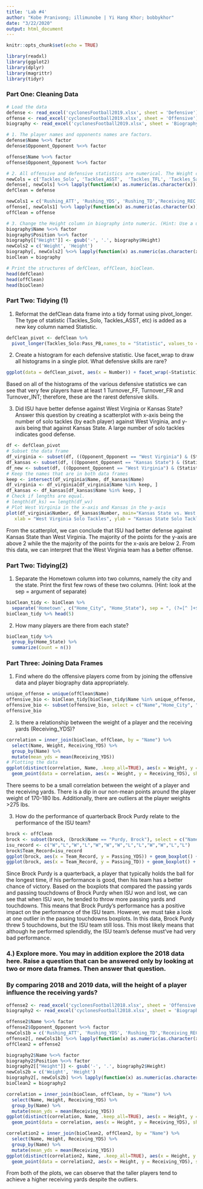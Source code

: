 ```yaml
---
title: 'Lab #4'
author: "Kobe Pranivong; illimunobe | Yi Hang Khor; bobbykhor"
date: "3/22/2020"
output: html_document
---
```


```r
knitr::opts_chunk$set(echo = TRUE)
```

```r
library(readxl)
library(ggplot2)
library(dplyr)
library(magrittr)
library(tidyr)
```

### Part One: Cleaning Data

```r
# Load the data
defense <- read_excel('cyclonesFootball2019.xlsx', sheet = 'Defensive')
offense <- read_excel('cyclonesFootball2019.xlsx', sheet = 'Offensive')
biography <- read_excel('cyclonesFootball2019.xlsx', sheet = 'Biography')

# 1. The player names and opponents names are factors.
defense$Name %<>% factor
defense$Opponent_Opponent %<>% factor

offense$Name %<>% factor
offense$Opponent_Opponent %<>% factor

# 2. All offensive and defensive statistics are numerical. The Weight column in biogrpahy is also numeric. (Hint: look at ?mutate_at if you want to save writing some code).
newCols = c('Tackles_Solo', 'Tackles_ASST',  'Tackles_TFL', 'Tackles_Sack',  'Turnover_FF',   'Turnover_FR', 'Turnover_INT', 'Pass_QBH','Pass_PB')
defense[, newCols] %<>% lapply(function(x) as.numeric(as.character(x)))
defClean = defense

newCols1 = c('Rushing_ATT', 'Rushing_YDS', 'Rushing_TD','Receiving_REC',  'Receiving_YDS','Receiving_TD', 'Passing_CMP-ATT', 'Passing_YDS', 'Passing_TD', 'Passing_INT')
offense[, newCols1] %<>% lapply(function(x) as.numeric(as.character(x)))
offClean = offense

# 3. Change the Height column in biography into numeric. (Hint: Use a unit that works well)
biography$Name %<>% factor
biography$Position %<>% factor
biography[["Height"]] <- gsub('-', '.', biography$Height) 
newCols2 = c('Weight', 'Height')
biography[, newCols2] %<>% lapply(function(x) as.numeric(as.character(x)))
bioClean = biography

# Print the structures of defClean, offClean, bioClean.
head(defClean)
head(offClean)
head(bioClean)
```

### Part Two: Tidying (1)

1. Reformat the defClean data frame into a tidy format using pivot_longer. The type of statistic (Tackles_Solo, Tackles_ASST, etc) is added as a new key column named Statistic.
```r
defClean_pivot <- defClean %>%
  pivot_longer(Tackles_Solo:Pass_PB,names_to = "Statistic", values_to = "Number")

```

2. Create a histogram for each defensive statistic. Use facet_wrap to draw all histograms in a single plot. What defensive skills are rare?
```r
ggplot(data = defClean_pivot, aes(x = Number)) + facet_wrap(~Statistic) + geom_histogram() + stat_bin(bins = 10)
```

Based on all of the histograms of the various defensive statistics we can see that very few players have at least 1 Turnover_FF, Turnover_FR and Turnover_INT; therefore, these are the rarest defensive skills.

3. Did ISU have better defense against West Virginia or Kansas State? Answer this question by creating a scatterplot with x-axis being the number of solo tackles (by each player) against West Virginia, and y-axis being that against Kansas State. A large number of solo tackles indicates good defense.
```r
df <- defClean_pivot
# Subset the data frame
df_virginia <- subset(df, ((Opponent_Opponent == "West Virginia") & (Statistic == "Tackles_Solo")) , select = c("Name", "Opponent_Opponent", "Number"))
df_kansas <- subset(df, ((Opponent_Opponent == "Kansas State") & (Statistic == "Tackles_Solo")) , select = c("Name", "Opponent_Opponent", "Number"))
df_new <- subset(df, ((Opponent_Opponent == "West Virginia") & (Statistic == "Tackles_Solo")) | ((Opponent_Opponent == "Kansas State") & (Statistic == "Tackles_Solo")) , select = c("Name", "Opponent_Opponent", "Number"))
# Keep the names that are in both data frames
keep <- intersect(df_virginia$Name, df_kansas$Name)
df_virginia <- df_virginia[df_virginia$Name %in% keep, ]
df_kansas <- df_kansas[df_kansas$Name %in% keep, ]
# Check if lengths are equal. 
# length(df_ks) == length(df_wv)
# Plot West Virginia in the x-axis and Kansas in the y-axis
plot(df_virginia$Number, df_kansas$Number, main="Kansas State vs. West Virginia Solo Tackles",
   xlab = "West Virginia Solo Tackles", ylab = "Kansas State Solo Tackles", pch = 19)
```

From the scatterplot, we can conclude that ISU had better defense against Kansas State than West Virginia. The majority of the points for the y-axis are above 2 while the the majority of the points for the x-axis are below 2. From this data, we can interpret that the West Virginia team has a better offense.

### Part Two: Tidying(2)
1. Separate the Hometown column into two columns, namely the city and the state. Print the first few rows of these two columns. (Hint: look at the sep = argument of separate)
```r
bioClean_tidy <- bioClean %>%
  separate('Hometown', c("Home_City", "Home_State"), sep = ", (?=[^ ]+$)")
bioClean_tidy %>% head(5)
```

2. How many players are there from each state?
```r
bioClean_tidy %>%
  group_by(Home_State) %>%
  summarize(Count = n())
```

### Part Three: Joining Data Frames
1. Find where do the offensive players come from by joining the offensive data and player biography data appropriately.
```r
unique_offense = unique(offClean$Name)
offensive_bio <- bioClean_tidy[bioClean_tidy$Name %in% unique_offense, ]
offensive_bio <- subset(offensive_bio, select = c("Name","Home_City", "Home_State", "Highschool"))
offensive_bio
```

2. Is there a relationship between the weight of a player and the receiving yards (Receiving_YDS)?
```r
correlation = inner_join(bioClean, offClean, by = "Name") %>% 
  select(Name, Weight, Receiving_YDS) %>% 
  group_by(Name) %>% 
  mutate(mean_yds = mean(Receiving_YDS))
# Plotting the data
ggplot(distinct(correlation, Name, .keep_all=TRUE), aes(x = Weight, y = mean_yds, color = Name)) + ylab("Offensive Yards") +
  geom_point(data = correlation, aes(x = Weight, y = Receiving_YDS), show.legend = TRUE, inherit.aes = FALSE) + geom_point(size = 7)
```

There seems to be a small correlation between the weight of a player and the receiving yards. There is a dip in our non-mean points around the player weight of 170-180 lbs. Additionally, there are outliers at the player weights >275 lbs.

3. How do the performance of quarterback Brock Purdy relate to the performance of the ISU team?
```r
brock <- offClean
brock <- subset(brock, (brock$Name == "Purdy, Brock"), select = c("Name","Opponent_Opponent",  "Passing_YDS", "Passing_TD", "Passing_INT"))
isu_record <- c("W","L","W","L","W","W","W","L","L","W","W","L","L") 
brock$Team_Record=isu_record
ggplot(brock, aes(x = Team_Record, y = Passing_YDS)) + geom_boxplot() + labs(title = "Brock Purdy 2019", x = "Win or Lose", y = "Passing Yards")
ggplot(brock, aes(x = Team_Record, y = Passing_TD)) + geom_boxplot() + labs(title = "Brock Purdy 2019", x = "Win or Lose", y = "Passing Touchdowns")
```

Since Brock Purdy is a quarterback, a player that typically holds the ball for the longest time, if his performance is good, then his team has a better chance of victory. Based on the boxplots that compared the passing yards and passing touchdowns of Brock Purdy when ISU won and lost, we can see that when ISU won, he tended to throw more passing yards and touchdowns. This means that Brock Purdy's performance has a positive impact on the performance of the ISU team. However, we must take a look at one outlier in the passing touchdowns boxplots. In this data, Brock Purdy threw 5 touchdowns, but the ISU team still loss. This most likely means that although he performed splendidly, the ISU team's defense must've had very bad performance.

### 4.) Explore more. You may in addition explore the 2018 data here. Raise a question that can be answered only by looking at two or more data frames. Then answer that question.
### By comparing 2018 and 2019 data, will the height of a player influence the receiving yards?
```r
offense2 <- read_excel('cyclonesFootball2018.xlsx', sheet = 'Offensive')
biography2 <- read_excel('cyclonesFootball2018.xlsx', sheet = 'Biography')

offense2$Name %<>% factor
offense2$Opponent_Opponent %<>% factor
newCols1b = c('Rushing_ATT', 'Rushing_YDS', 'Rushing_TD','Receiving_REC',  'Receiving_YDS','Receiving_TD', 'Passing_CMP-ATT', 'Passing_YDS', 'Passing_TD', 'Passing_INT')
offense2[, newCols1b] %<>% lapply(function(x) as.numeric(as.character(x)))
offClean2 = offense2

biography2$Name %<>% factor
biography2$Position %<>% factor
biography2[["Height"]] <- gsub('-', '.', biography2$Height) 
newCols2b = c('Weight', 'Height')
biography2[, newCols2b] %<>% lapply(function(x) as.numeric(as.character(x)))
bioClean2 = biography2

correlation = inner_join(bioClean, offClean, by = "Name") %>% 
  select(Name, Height, Receiving_YDS) %>% 
  group_by(Name) %>% 
  mutate(mean_yds = mean(Receiving_YDS))
ggplot(distinct(correlation, Name, .keep_all=TRUE), aes(x = Height, y = mean_yds, color = Name)) + ylab("Offensive Yards") +
  geom_point(data = correlation, aes(x = Height, y = Receiving_YDS), show.legend = TRUE, inherit.aes = FALSE) + geom_point(size = 7)

correlation2 = inner_join(bioClean2, offClean2, by = "Name") %>% 
  select(Name, Height, Receiving_YDS) %>% 
  group_by(Name) %>% 
  mutate(mean_yds = mean(Receiving_YDS))
ggplot(distinct(correlation2, Name, .keep_all=TRUE), aes(x = Height, y = mean_yds, color = Name)) + ylab("Offensive Yards") +
  geom_point(data = correlation2, aes(x = Height, y = Receiving_YDS), show.legend = TRUE, inherit.aes = FALSE) + geom_point(size = 7)
```

From both of the plots, we can observe that the taller players tend to achieve a higher receiving yards despite the outliers.